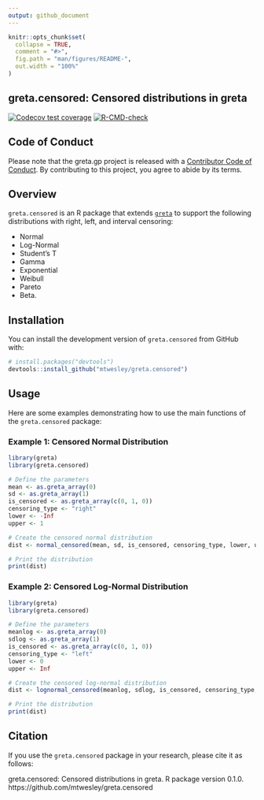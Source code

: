 ```yaml
---
output: github_document
---
```


<!-- README.md is generated from README.Rmd. Please edit that file -->

```r
knitr::opts_chunk$set(
  collapse = TRUE,
  comment = "#>",
  fig.path = "man/figures/README-",
  out.width = "100%"
)
```
## greta.censored: Censored distributions in greta

<!-- badges: start -->
<!-- once you've signed into travis and set it to wath your new repository, you can edit the following badges to point to your repo -->
[![Codecov test coverage](https://codecov.io/gh/mtwesley/greta.censored/branch/main/graph/badge.svg)](https://codecov.io/gh/mtwesley/greta.censored?branch=main)
[![R-CMD-check](https://github.com/mtwesley/greta.censored/workflows/R-CMD-check/badge.svg)](https://github.com/mtwesley/greta.censored/actions)
<!-- badges: end -->


## Code of Conduct

Please note that the greta.gp project is released with a [Contributor Code of Conduct](https://greta-dev.github.io/greta.gp/CODE_OF_CONDUCT.html). By contributing to this project, you agree to abide by its terms.

## Overview

`greta.censored` is an R package that extends [`greta`](https://github.com/greta-dev/greta) to support the following distributions with right, left, and interval censoring: 

- Normal
- Log-Normal
- Student's T
- Gamma
- Exponential
- Weibull
- Pareto
- Beta.



## Installation

You can install the development version of `greta.censored` from GitHub with:

```r
# install.packages("devtools")
devtools::install_github("mtwesley/greta.censored")
```

## Usage

Here are some examples demonstrating how to use the main functions of the `greta.censored` package:

### Example 1: Censored Normal Distribution

```r
library(greta)
library(greta.censored)

# Define the parameters
mean <- as.greta_array(0)
sd <- as.greta_array(1)
is_censored <- as.greta_array(c(0, 1, 0))
censoring_type <- "right"
lower <- -Inf
upper <- 1

# Create the censored normal distribution
dist <- normal_censored(mean, sd, is_censored, censoring_type, lower, upper)

# Print the distribution
print(dist)
```

### Example 2: Censored Log-Normal Distribution

```r
library(greta)
library(greta.censored)

# Define the parameters
meanlog <- as.greta_array(0)
sdlog <- as.greta_array(1)
is_censored <- as.greta_array(c(0, 1, 0))
censoring_type <- "left"
lower <- 0
upper <- Inf

# Create the censored log-normal distribution
dist <- lognormal_censored(meanlog, sdlog, is_censored, censoring_type, lower, upper)

# Print the distribution
print(dist)
```

## Citation

If you use the `greta.censored` package in your research, please cite it as follows:

greta.censored: Censored distributions in greta. R package version 0.1.0. https://github.com/mtwesley/greta.censored
